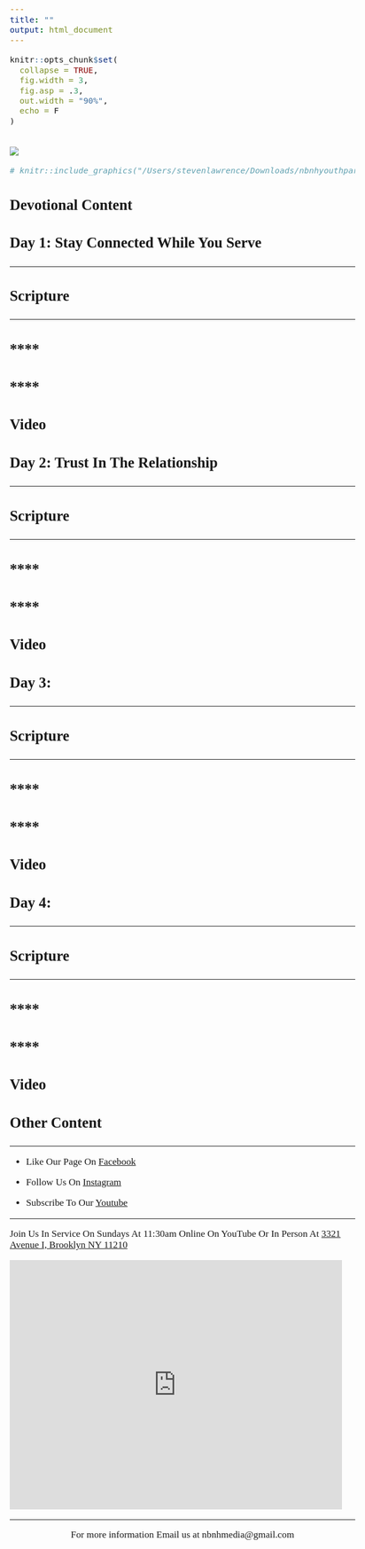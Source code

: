 ```yaml
---
title: ""
output: html_document
---
```


<style type="text/css">
  
/* Whole document: */
body  { 
  font-family: Arial Narrow;
  font-size: 13pt;
}
/* Headers */
h1,h2,h3,h4,h5,h6{
  font-size: 20pt;
 }

 
 @media screen and (min-width: 100px) and (max-width:768px) { 
    .video iframe {height:200px}
}
 
 /* TAB COLORS */
 
.color-tabs>.nav-pills>li:nth-child(1){
           background: #e6f5ff;
           font-color: #99d6ff;
           }
.color-tabs>.nav-pills>li:nth-child(2){
        background:#e6f5ff;
        }
.color-tabs>.nav-pills>li:nth-child(3){
        background:#e6f5ff;
        font-color: #000000
         }
.color-tabs>.nav-pills>li:nth-child(4){
       background:#e6f5ff;
       }
 

</style>

```r
knitr::opts_chunk$set(
  collapse = TRUE,
  fig.width = 3,
  fig.asp = .3,
  out.width = "90%",
  echo = F
)
```

# 

![](./images/Relationship.jpg)



```r

# knitr::include_graphics("/Users/stevenlawrence/Downloads/nbnhyouthparty.jpg")

```


## Devotional Content {.tabset .tabset-pills}


### Day 1: Stay Connected While You Serve {.tabset .tabset-pills .tabset-fade .color-tabs}

***

#### 

<h3>**Scripture**</h3>

****




#### 
<h3>****</h3>




#### 
<h3>****</h3>

 

#### 
<h3>**Video**</h3>




### Day 2: Trust In The Relationship {.tabset .tabset-pills .tabset-fade .color-tabs}

***

#### 
<h3>**Scripture**</h3>

****



#### 
<h3>****</h3>



#### 
<h3>****</h3>

 
 

####
<h3>**Video**</h3>




### Day 3: {.tabset .tabset-pills .tabset-fade .color-tabs}

***

#### 
<h3>**Scripture**</h3>

****



#### 
<h3>****</h3>



#### 
<h3>****</h3>




####
<h3>**Video**</h3>




### Day 4:{.tabset .tabset-pills .tabset-fade .color-tabs}

***

####
<h3>**Scripture**</h3>

****



####
<h3>****</h3>



####
<h3>****</h3>




####
<h3>**Video**</h3>







### Other Content

***

- Like Our Page On [Facebook](https://www.facebook.com/nbnhchurchh)

- Follow Us On [Instagram](https://www.instagram.com/nbnhchurch/)

- Subscribe To Our [Youtube](https://www.youtube.com/channel/UCnJ8J2Py2yPHBZ42_EgM-Rw/videos)



***

Join Us In Service On Sundays At 11:30am Online On YouTube Or In Person At [3321 Avenue I, Brooklyn NY 11210](https://goo.gl/maps/zEqTeSeUTucacoFx7)

<iframe src="https://www.google.com/maps/embed?pb=!1m18!1m12!1m3!1d3028.005015946071!2d-73.94586834965841!3d40.62977135047868!2m3!1f0!2f0!3f0!3m2!1i1024!2i768!4f13.1!3m3!1m2!1s0x89c244acc178ad61%3A0xa86518fbddee32ae!2s3321%20Avenue%20I%2C%20Brooklyn%2C%20NY%2011210!5e0!3m2!1sen!2sus!4v1618608302902!5m2!1sen!2sus" width="600" height="450" style="border:0;" allowfullscreen="" loading="lazy"></iframe>

***

<center>For more information Email us at nbnhmedia@gmail.com







